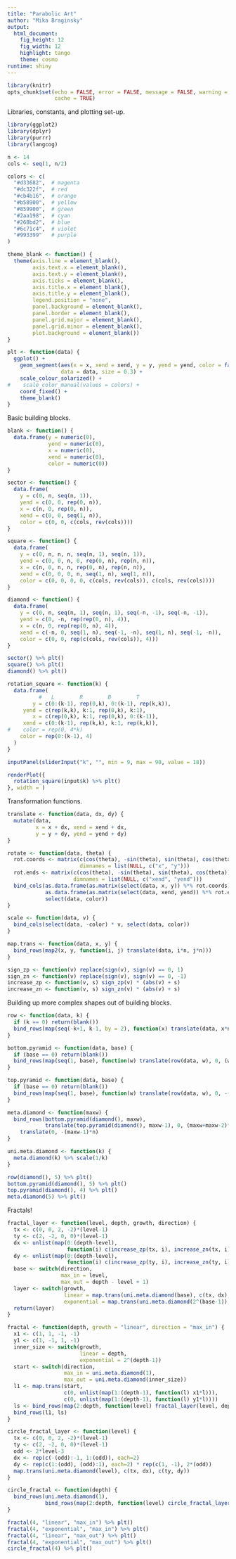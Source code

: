 ```yaml
---
title: "Parabolic Art"
author: "Mika Braginsky"
output: 
  html_document: 
    fig_height: 12
    fig_width: 12
    highlight: tango
    theme: cosmo
runtime: shiny
---
```


```r
library(knitr)
opts_chunk$set(echo = FALSE, error = FALSE, message = FALSE, warning = FALSE,
               cache = TRUE)
```

Libraries, constants, and plotting set-up.
```r
library(ggplot2)
library(dplyr)
library(purrr)
library(langcog)

n <- 14
cols <- seq(1, n/2)

colors <- c(
  "#d33682",  # magenta
  "#dc322f",  # red
  "#cb4b16",  # orange
  "#b58900",  # yellow
  "#859900",  # green
  "#2aa198",  # cyan
  "#268bd2",  # blue
  "#6c71c4",  # violet
  "#993399"   # purple
)

theme_blank <- function() {
  theme(axis.line = element_blank(),
        axis.text.x = element_blank(),
        axis.text.y = element_blank(),
        axis.ticks = element_blank(),
        axis.title.x = element_blank(),
        axis.title.y = element_blank(),
        legend.position = "none",
        panel.background = element_blank(),
        panel.border = element_blank(),
        panel.grid.major = element_blank(),
        panel.grid.minor = element_blank(),
        plot.background = element_blank())
}

plt <- function(data) {
  ggplot() +
    geom_segment(aes(x = x, xend = xend, y = y, yend = yend, color = factor(color)),
                 data = data, size = 0.3) +
    scale_colour_solarized() +
#    scale_color_manual(values = colors) +
    coord_fixed() +
    theme_blank()
}
```

Basic building blocks.
```r
blank <- function() {
  data.frame(y = numeric(0),
             yend = numeric(0),
             x = numeric(0),
             xend = numeric(0),
             color = numeric(0))
}

sector <- function() {
  data.frame(
    y = c(0, n, seq(n, 1)),
    yend = c(0, 0, rep(0, n)),
    x = c(n, 0, rep(0, n)),
    xend = c(0, 0, seq(1, n)),
    color = c(0, 0, c(cols, rev(cols))))
}

square <- function() {
  data.frame(
    y = c(0, n, n, n, seq(n, 1), seq(n, 1)),
    yend = c(0, 0, n, 0, rep(0, n), rep(n, n)),
    x = c(n, 0, n, n, rep(0, n), rep(n, n)),
    xend = c(0, 0, 0, n, seq(1, n), seq(1, n)),
    color = c(0, 0, 0, 0, c(cols, rev(cols)), c(cols, rev(cols))))
}

diamond <- function() {
  data.frame(
    y = c(0, n, seq(n, 1), seq(n, 1), seq(-n, -1), seq(-n, -1)),
    yend = c(0, -n, rep(rep(0, n), 4)),
    x = c(n, 0, rep(rep(0, n), 4)),
    xend = c(-n, 0, seq(1, n), seq(-1, -n), seq(1, n), seq(-1, -n)),
    color = c(0, 0, rep(c(cols, rev(cols)), 4)))
}
```

```r
sector() %>% plt()
square() %>% plt()
diamond() %>% plt()
```

```r
rotation_square <- function(k) {
  data.frame(
          #   L        R        B        T
        y = c(0:(k-1), rep(0,k), 0:(k-1), rep(k,k)),
     yend = c(rep(k,k), k:1, rep(0,k), k:1),
        x = c(rep(0,k), k:1, rep(0,k), 0:(k-1)),
     xend = c(0:(k-1), rep(k,k), k:1, rep(k,k)),
#    color = rep(0, 4*k)
    color = rep(0:(k-1), 4)
  )
}

inputPanel(sliderInput("k", "", min = 9, max = 90, value = 18))

renderPlot({
  rotation_square(input$k) %>% plt()
}, width = )
```

Transformation functions.
```r
translate <- function(data, dx, dy) {
  mutate(data,
         x = x + dx, xend = xend + dx,
         y = y + dy, yend = yend + dy)
}

rotate <- function(data, theta) {
  rot.coords <- matrix(c(cos(theta), -sin(theta), sin(theta), cos(theta)), ncol = 2,
                       dimnames = list(NULL, c("x", "y")))
  rot.ends <- matrix(c(cos(theta), -sin(theta), sin(theta), cos(theta)), ncol = 2,
                     dimnames = list(NULL, c("xend", "yend")))
  bind_cols(as.data.frame(as.matrix(select(data, x, y)) %*% rot.coords),
            as.data.frame(as.matrix(select(data, xend, yend)) %*% rot.ends),
            select(data, color))
}

scale <- function(data, v) {
  bind_cols(select(data, -color) * v, select(data, color))
}

map.trans <- function(data, x, y) {
  bind_rows(map2(x, y, function(i, j) translate(data, i*n, j*n)))
}

sign_zp <- function(v) replace(sign(v), sign(v) == 0, 1)
sign_zn <- function(v) replace(sign(v), sign(v) == 0, -1)
increase_zp <- function(v, s) sign_zp(v) * (abs(v) + s)
increase_zn <- function(v, s) sign_zn(v) * (abs(v) + s)
```

Building up more complex shapes out of building blocks.
```r
row <- function(data, k) {
  if (k == 0) return(blank())
  bind_rows(map(seq(-k+1, k-1, by = 2), function(x) translate(data, x*n, 0)))
}

bottom.pyramid <- function(data, base) {
  if (base == 0) return(blank())
  bind_rows(map(seq(1, base), function(w) translate(row(data, w), 0, (w-1)*n)))
}

top.pyramid <- function(data, base) {
  if (base == 0) return(blank())
  bind_rows(map(seq(1, base), function(w) translate(row(data, w), 0, -(w-1)*n)))
}

meta.diamond <- function(maxw) {
  bind_rows(bottom.pyramid(diamond(), maxw),
            translate(top.pyramid(diamond(), maxw-1), 0, (maxw+maxw-2)*n)) %>%
    translate(0, -(maxw-1)*n)
}

uni.meta.diamond <- function(k) {
  meta.diamond(k) %>% scale(1/k)
}
```

```r
row(diamond(), 5) %>% plt()
bottom.pyramid(diamond(), 5) %>% plt()
top.pyramid(diamond(), 4) %>% plt()
meta.diamond(5) %>% plt()
```

Fractals!
```r
fractal_layer <- function(level, depth, growth, direction) {
  tx <- c(0, 0, 2, -2)*(level-1)
  ty <- c(2, -2, 0, 0)*(level-1)
  dx <- unlist(map(0:(depth-level),
                   function(i) c(increase_zp(tx, i), increase_zn(tx, i))))
  dy <- unlist(map(0:(depth-level),
                   function(i) c(increase_zp(ty, i), increase_zn(ty, i))))
  base <- switch(direction,
                 max_in = level,
                 max_out = depth - level + 1)
  layer <- switch(growth,
                  linear = map.trans(uni.meta.diamond(base), c(tx, dx), c(ty, dy)),
                  exponential = map.trans(uni.meta.diamond(2^(base-1)), c(tx, dx), c(ty, dy)))
  return(layer)
}

fractal <- function(depth, growth = "linear", direction = "max_in") {
  x1 <- c(1, 1, -1, -1)
  y1 <- c(1, -1, 1, -1)
  inner_size <- switch(growth,
                       linear = depth,
                       exponential = 2^(depth-1))
  start <- switch(direction,
                  max_in = uni.meta.diamond(1),
                  max_out = uni.meta.diamond(inner_size))
  l1 <- map.trans(start,
                  c(0, unlist(map(1:(depth-1), function(l) x1*l))),
                  c(0, unlist(map(1:(depth-1), function(l) y1*l))))
  ls <- bind_rows(map(2:depth, function(level) fractal_layer(level, depth, growth, direction)))
  bind_rows(l1, ls)
}

circle_fractal_layer <- function(level) {
  tx <- c(0, 0, 2, -2)*(level-1)
  ty <- c(2, -2, 0, 0)*(level-1)
  odd <- 2*level-3
  dx <- rep(c(-(odd):-1, 1:(odd)), each=2)
  dy <- rep(c(1:(odd), (odd):1), each=2) * rep(c(1, -1), 2*(odd))
  map.trans(uni.meta.diamond(level), c(tx, dx), c(ty, dy))
}

circle_fractal <- function(depth) {
  bind_rows(uni.meta.diamond(1),
            bind_rows(map(2:depth, function(level) circle_fractal_layer(level))))
}
```

```r
fractal(4, "linear", "max_in") %>% plt()
fractal(4, "exponential", "max_in") %>% plt()
fractal(4, "linear", "max_out") %>% plt()
fractal(4, "exponential", "max_out") %>% plt()
circle_fractal(4) %>% plt()
```
